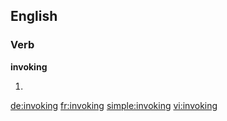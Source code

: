 ==English==

===Verb===
'''invoking'''

# {{present participle of|invoke}}

[[de:invoking]]
[[fr:invoking]]
[[simple:invoking]]
[[vi:invoking]]